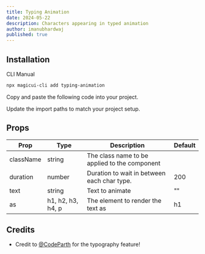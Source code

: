 ```yaml
---
title: Typing Animation
date: 2024-05-22
description: Characters appearing in typed animation
author: imanubhardwaj
published: true
---
```


<ComponentPreview name="typing-animation-demo" />

## Installation

<Tabs defaultValue="cli">

<TabsList>
  <TabsTrigger value="cli">CLI</TabsTrigger>
  <TabsTrigger value="manual">Manual</TabsTrigger>
</TabsList>
<TabsContent value="cli">

```bash
npx magicui-cli add typing-animation
```

</TabsContent>

<TabsContent value="manual">

<Steps>

<Step>Copy and paste the following code into your project.</Step>

<ComponentSource name="typing-animation" />

<Step>Update the import paths to match your project setup.</Step>

</Steps>

</TabsContent>

</Tabs>

## Props

| Prop      | Type              | Description                                   | Default |
| --------- | ----------------- | --------------------------------------------- | ------- |
| className | string            | The class name to be applied to the component |         |
| duration  | number            | Duration to wait in between each char type.   | 200     |
| text      | string            | Text to animate                               | ""      |
| as        | h1, h2, h3, h4, p | The element to render the text as             | h1      |

## Credits

- Credit to [@CodeParth](https://twitter.com/Code_Parth) for the typography feature!
